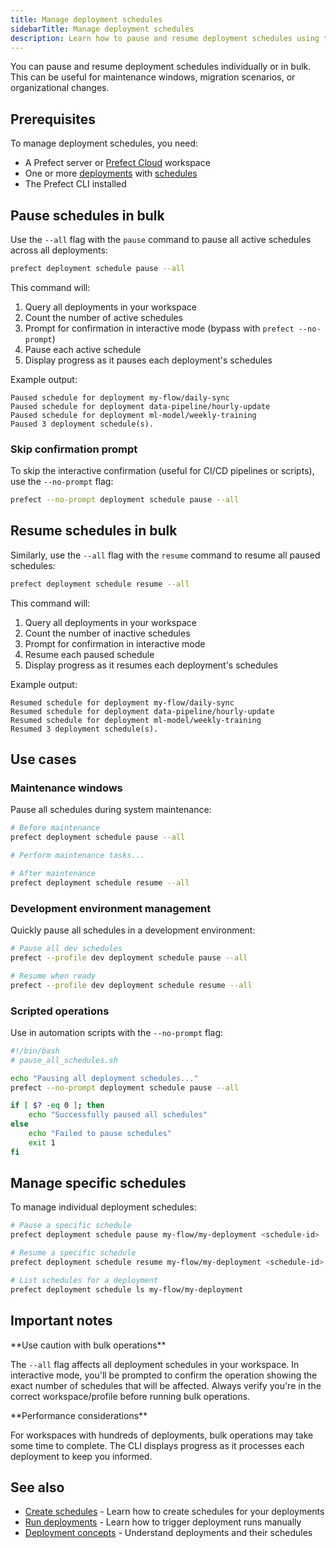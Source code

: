 ```yaml
---
title: Manage deployment schedules
sidebarTitle: Manage deployment schedules
description: Learn how to pause and resume deployment schedules using the Prefect CLI.
---
```


You can pause and resume deployment schedules individually or in bulk. 
This can be useful for maintenance windows, migration scenarios, or organizational changes.

## Prerequisites

To manage deployment schedules, you need:
- A Prefect server or [Prefect Cloud](/v3/get-started/quickstart) workspace
- One or more [deployments](/v3/how-to-guides/deployments/create-deployments) with [schedules](/v3/how-to-guides/deployments/create-schedules)
- The Prefect CLI installed

## Pause schedules in bulk

Use the `--all` flag with the `pause` command to pause all active schedules across all deployments:

```bash
prefect deployment schedule pause --all
```

This command will:
1. Query all deployments in your workspace
2. Count the number of active schedules
3. Prompt for confirmation in interactive mode (bypass with `prefect --no-prompt`)
4. Pause each active schedule
5. Display progress as it pauses each deployment's schedules

Example output:
```
Paused schedule for deployment my-flow/daily-sync
Paused schedule for deployment data-pipeline/hourly-update
Paused schedule for deployment ml-model/weekly-training
Paused 3 deployment schedule(s).
```

### Skip confirmation prompt

To skip the interactive confirmation (useful for CI/CD pipelines or scripts), use the `--no-prompt` flag:

```bash
prefect --no-prompt deployment schedule pause --all
```

## Resume schedules in bulk

Similarly, use the `--all` flag with the `resume` command to resume all paused schedules:

```bash
prefect deployment schedule resume --all
```

This command will:
1. Query all deployments in your workspace
2. Count the number of inactive schedules
3. Prompt for confirmation in interactive mode
4. Resume each paused schedule
5. Display progress as it resumes each deployment's schedules

Example output:
```
Resumed schedule for deployment my-flow/daily-sync
Resumed schedule for deployment data-pipeline/hourly-update
Resumed schedule for deployment ml-model/weekly-training
Resumed 3 deployment schedule(s).
```

## Use cases

### Maintenance windows

Pause all schedules during system maintenance:

```bash
# Before maintenance
prefect deployment schedule pause --all

# Perform maintenance tasks...

# After maintenance
prefect deployment schedule resume --all
```

### Development environment management

Quickly pause all schedules in a development environment:

```bash
# Pause all dev schedules
prefect --profile dev deployment schedule pause --all

# Resume when ready
prefect --profile dev deployment schedule resume --all
```

### Scripted operations

Use in automation scripts with the `--no-prompt` flag:

```bash
#!/bin/bash
# pause_all_schedules.sh

echo "Pausing all deployment schedules..."
prefect --no-prompt deployment schedule pause --all

if [ $? -eq 0 ]; then
    echo "Successfully paused all schedules"
else
    echo "Failed to pause schedules"
    exit 1
fi
```

## Manage specific schedules

To manage individual deployment schedules:

```bash
# Pause a specific schedule
prefect deployment schedule pause my-flow/my-deployment <schedule-id>

# Resume a specific schedule
prefect deployment schedule resume my-flow/my-deployment <schedule-id>

# List schedules for a deployment
prefect deployment schedule ls my-flow/my-deployment
```

## Important notes

<Warning>
**Use caution with bulk operations**

The `--all` flag affects all deployment schedules in your workspace. 
In interactive mode, you'll be prompted to confirm the operation showing the exact number of schedules that will be affected.
Always verify you're in the correct workspace/profile before running bulk operations.
</Warning>

<Note>
**Performance considerations**

For workspaces with hundreds of deployments, bulk operations may take some time to complete.
The CLI displays progress as it processes each deployment to keep you informed.
</Note>

## See also

- [Create schedules](/v3/how-to-guides/deployments/create-schedules) - Learn how to create schedules for your deployments
- [Run deployments](/v3/how-to-guides/deployments/run-deployments) - Learn how to trigger deployment runs manually
- [Deployment concepts](/v3/concepts/deployments) - Understand deployments and their schedules